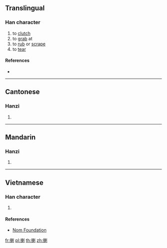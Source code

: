 {{character info/new}}
==Translingual==

===Han character===
{{Han char|rn=64|rad=手|as=09|sn=12|four=|canj=QDLN|ids=⿰扌剌}}

# to [[clutch]]
# to [[grab]] at
# to [[rub]] or [[scrape]]
# to [[tear]]

====References====
* {{Han ref|kx=0443.220|dkj=12380|dj=0794.220|hdz=31913.060|uh=63E6|ud=25574}}

----

==Cantonese==

===Hanzi===
{{yue-hanzi|jyut=[[laa2]], [[laa3]], [[laa5]]|y=la2, la3, la5}}

# {{defn|lang=yue|sort=手09}}

----

==Mandarin==

===Hanzi===
{{cmn-hanzi|pin=[[lá]] ([[la2]]), [[xiāo]] ([[xiao1]])|wg=la<sup>2</sup>, hsiao<sup>1</sup>}}

# {{defn|lang=cmn|sort=手09}}

----

==Vietnamese==

===Han character===
{{vi-hantu|rs=手09|rắc}}

# {{defn|lang=vi|sort=手09}}

====References====
* [http://nomfoundation.org/common/nom_details.php?codepoint=63e6 Nom Foundation]

[[fr:揦]]
[[pl:揦]]
[[th:揦]]
[[zh:揦]]